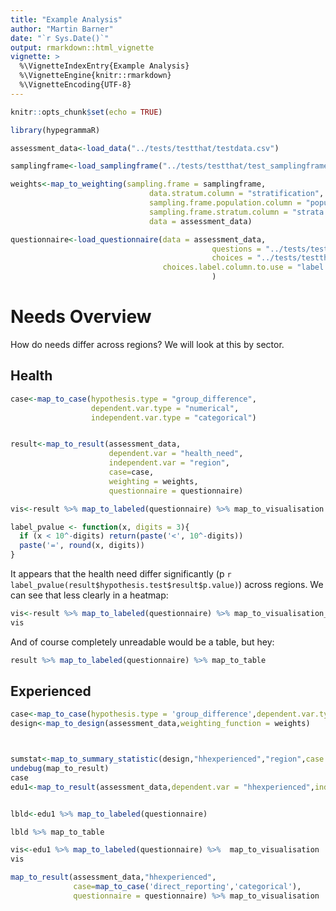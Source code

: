 ```yaml
---
title: "Example Analysis"
author: "Martin Barner"
date: "`r Sys.Date()`"
output: rmarkdown::html_vignette
vignette: >
  %\VignetteIndexEntry{Example Analysis}
  %\VignetteEngine{knitr::rmarkdown}
  %\VignetteEncoding{UTF-8}
---
```


```r
knitr::opts_chunk$set(echo = TRUE)
```


```r
library(hypegrammaR)

assessment_data<-load_data("../tests/testthat/testdata.csv")

samplingframe<-load_samplingframe("../tests/testthat/test_samplingframe.csv")

weights<-map_to_weighting(sampling.frame = samplingframe,
                               data.stratum.column = "stratification",
                               sampling.frame.population.column = "population",
                               sampling.frame.stratum.column = "strata names",
                               data = assessment_data)

questionnaire<-load_questionnaire(data = assessment_data,
                                             questions = "../tests/testthat/kobo questions.csv",
                                             choices = "../tests/testthat/kobo choices.csv",
                                  choices.label.column.to.use = "label::English"
                                             )

```





# Needs Overview

How do needs differ across regions? We will look at this by sector.

## Health

```r


case<-map_to_case(hypothesis.type = "group_difference",
                  dependent.var.type = "numerical",
                  independent.var.type = "categorical")


result<-map_to_result(assessment_data,
                      dependent.var = "health_need",
                      independent.var = "region",
                      case=case,
                      weighting = weights,
                      questionnaire = questionnaire)


```


```r

vis<-result %>% map_to_labeled(questionnaire) %>% map_to_visualisation

```

```r
label_pvalue <- function(x, digits = 3){
  if (x < 10^-digits) return(paste('<', 10^-digits))
  paste('=', round(x, digits))
}

```
It appears that the health need differ significantly (p `r label_pvalue(result$hypothesis.test$result$p.value)`) across regions. 
We can see that less clearly in a heatmap:

```r
vis<-result %>% map_to_labeled(questionnaire) %>% map_to_visualisation_heatmap
vis
```

And of course completely unreadable would be a table, but hey:
```r
result %>% map_to_labeled(questionnaire) %>% map_to_table
```

## Experienced
```r
case<-map_to_case(hypothesis.type = 'group_difference',dependent.var.type = 'categorical',independent.var.type = 'categorical')
design<-map_to_design(assessment_data,weighting_function = weights)



sumstat<-map_to_summary_statistic(design,"hhexperienced","region",case = case,questionnaire = questionnaire)
undebug(map_to_result)
case
edu1<-map_to_result(assessment_data,dependent.var = "hhexperienced",independent.var = 'region',case = case,questionnaire = questionnaire)


lbld<-edu1 %>% map_to_labeled(questionnaire) 

lbld %>% map_to_table

vis<-edu1 %>% map_to_labeled(questionnaire) %>%  map_to_visualisation
vis
```

```r

map_to_result(assessment_data,"hhexperienced",
              case=map_to_case('direct_reporting','categorical'),
              questionnaire = questionnaire) %>% map_to_visualisation



```









